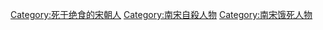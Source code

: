 [[Category:死于绝食的宋朝人|Category:死于绝食的宋朝人]]
[[Category:南宋自殺人物|Category:南宋自殺人物]]
[[Category:南宋饿死人物|Category:南宋饿死人物]]